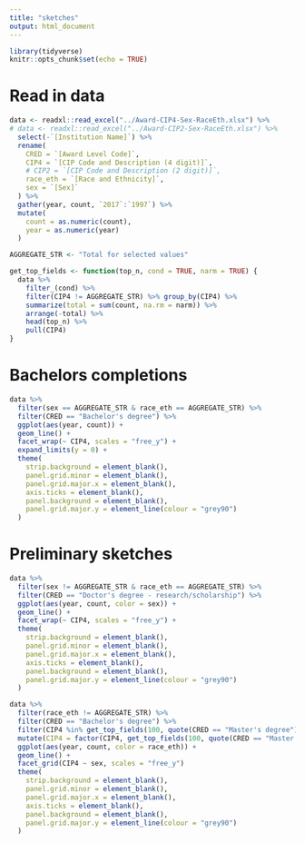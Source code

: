 ```yaml
---
title: "sketches"
output: html_document
---
```


```r
library(tidyverse)
knitr::opts_chunk$set(echo = TRUE)
```

# Read in data

```r
data <- readxl::read_excel("../Award-CIP4-Sex-RaceEth.xlsx") %>%
# data <- readxl::read_excel("../Award-CIP2-Sex-RaceEth.xlsx") %>%
  select(-`[Institution Name]`) %>% 
  rename(
    CRED = `[Award Level Code]`,
    CIP4 = `[CIP Code and Description (4 digit)]`,
    # CIP2 = `[CIP Code and Description (2 digit)]`,
    race_eth = `[Race and Ethnicity]`,
    sex = `[Sex]`    
  ) %>% 
  gather(year, count, `2017`:`1997`) %>% 
  mutate(
    count = as.numeric(count),
    year = as.numeric(year)
  )

AGGREGATE_STR <- "Total for selected values"

get_top_fields <- function(top_n, cond = TRUE, narm = TRUE) {
  data %>%
    filter_(cond) %>% 
    filter(CIP4 != AGGREGATE_STR) %>% group_by(CIP4) %>%
    summarize(total = sum(count, na.rm = narm)) %>%
    arrange(-total) %>% 
    head(top_n) %>% 
    pull(CIP4)
}
```

# Bachelors completions

```r
data %>%
  filter(sex == AGGREGATE_STR & race_eth == AGGREGATE_STR) %>% 
  filter(CRED == "Bachelor's degree") %>%
  ggplot(aes(year, count)) +
  geom_line() +
  facet_wrap(~ CIP4, scales = "free_y") +
  expand_limits(y = 0) +
  theme(
    strip.background = element_blank(),
    panel.grid.minor = element_blank(),
    panel.grid.major.x = element_blank(),
    axis.ticks = element_blank(),
    panel.background = element_blank(),
    panel.grid.major.y = element_line(colour = "grey90")
  )
```


# Preliminary sketches

```r
data %>% 
  filter(sex != AGGREGATE_STR & race_eth == AGGREGATE_STR) %>% 
  filter(CRED == "Doctor's degree - research/scholarship") %>%
  ggplot(aes(year, count, color = sex)) +
  geom_line() +
  facet_wrap(~ CIP4, scales = "free_y") +
  theme(
    strip.background = element_blank(),
    panel.grid.minor = element_blank(),
    panel.grid.major.x = element_blank(),
    axis.ticks = element_blank(),
    panel.background = element_blank(),
    panel.grid.major.y = element_line(colour = "grey90")
  )

data %>% 
  filter(race_eth != AGGREGATE_STR) %>% 
  filter(CRED == "Bachelor's degree") %>%
  filter(CIP4 %in% get_top_fields(100, quote(CRED == "Master's degree"), FALSE)) %>%
  mutate(CIP4 = factor(CIP4, get_top_fields(100, quote(CRED == "Master's degree"), FALSE))) %>% 
  ggplot(aes(year, count, color = race_eth)) +
  geom_line() +
  facet_grid(CIP4 ~ sex, scales = "free_y") 
  theme(
    strip.background = element_blank(),
    panel.grid.minor = element_blank(),
    panel.grid.major.x = element_blank(),
    axis.ticks = element_blank(),
    panel.background = element_blank(),
    panel.grid.major.y = element_line(colour = "grey90")
  )
```
